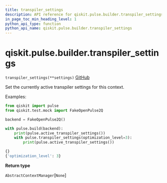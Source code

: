 ```yaml
---
title: transpiler_settings
description: API reference for qiskit.pulse.builder.transpiler_settings
in_page_toc_min_heading_level: 1
python_api_type: function
python_api_name: qiskit.pulse.builder.transpiler_settings
---
```


<span id="qiskit-pulse-builder-transpiler-settings" />

# qiskit.pulse.builder.transpiler\_settings

<span id="qiskit.pulse.builder.transpiler_settings" />

`transpiler_settings(**settings)` [GitHub](https://github.com/qiskit/qiskit/tree/stable/0.16/qiskit/pulse/builder.py "view source code")

Set the currently active transpiler settings for this context.

Examples:

```python
from qiskit import pulse
from qiskit.test.mock import FakeOpenPulse2Q

backend = FakeOpenPulse2Q()

with pulse.build(backend):
    print(pulse.active_transpiler_settings())
    with pulse.transpiler_settings(optimization_level=3):
        print(pulse.active_transpiler_settings())
```

```python
{}
{'optimization_level': 3}
```

**Return type**

`AbstractContextManager`\[`None`]

